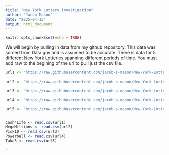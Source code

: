 ---
title: "New York Lottery Investigation"
author: "Jacob Mason"
date: "2025-04-15"
output: html_document
---

```{r setup, include=FALSE}
knitr::opts_chunk$set(echo = TRUE)
```

We will begin by pulling in data from my github repository.  This data was sorced from Data.gov and is assumed to be accurate.   There is data for 5 different New York Lotteries spanning different periods of time.  You must add raw to the begining of the url to pull just the csv file. 

```{r}
url1 <- "https://raw.githubusercontent.com/jacob-s-mason/New-York-Lottery-Numbers/main/Lottery_Cash_4_Life_Winning_Numbers__Beginning_2014.csv"

url2 <- "https://raw.githubusercontent.com/jacob-s-mason/New-York-Lottery-Numbers/main/Lottery_Mega_Millions_Winning_Numbers__Beginning_2002.csv"

url3 <- "https://raw.githubusercontent.com/jacob-s-mason/New-York-Lottery-Numbers/main/Lottery_Pick_10_Winning_Numbers__Beginning_1987.csv"

url4 <- "https://raw.githubusercontent.com/jacob-s-mason/New-York-Lottery-Numbers/main/Lottery_Powerball_Winning_Numbers__Beginning_2010.csv"

url5 <- "https://raw.githubusercontent.com/jacob-s-mason/New-York-Lottery-Numbers/main/Lottery_Take_5_Winning_Numbers__Beginning_1992.csv"


Cash4Life <- read.csv(url1)
MegaMillions <- read.csv(url2)
Pick10 <- read.csv(url3)
Powerball <- read.csv(url4)
Take5 <- read.csv(url5)
```


```


